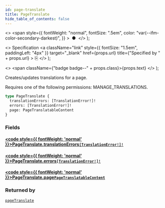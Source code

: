 ```yaml
---
id: page-translate
title: PageTranslate
hide_table_of_contents: false
---
```


  <>
    <span
      style={{
        fontWeight: "normal",
        fontSize: ".5em",
        color: "var(--ifm-color-secondary-darkest)",
      }}
    >
      &nbsp;●&nbsp;
    </span>
  </>
);

  <>
    Specification
    <a
      className="link"
      style={{ fontSize: "1.5em", paddingLeft: "4px" }}
      target="\_blank"
      href={props.url}
      title={"Specified by " + props.url}
    >
      ⎘
    </a>
  </>
);

  <>
    <span className={"badge badge--" + props.class}>{props.text}</span>
  </>
);

Creates/updates translations for a page.

Requires one of the following permissions: MANAGE_TRANSLATIONS.

```graphql
type PageTranslate {
  translationErrors: [TranslationError!]!
  errors: [TranslationError!]!
  page: PageTranslatableContent
}
```

### Fields

#### [<code style={{ fontWeight: 'normal' }}>PageTranslate.<b>translationErrors</b></code>](#)<Bullet />[`[TranslationError!]!`](../../api-reference/miscellaneous/objects/translation-error) <Badge class="secondary" text="non-null"/> <Badge class="secondary" text="object"/> <Badge class="secondary" text="miscellaneous"/>

>

#### [<code style={{ fontWeight: 'normal' }}>PageTranslate.<b>errors</b></code>](#)<Bullet />[`[TranslationError!]!`](../../api-reference/miscellaneous/objects/translation-error) <Badge class="secondary" text="non-null"/> <Badge class="secondary" text="object"/> <Badge class="secondary" text="miscellaneous"/>

>

#### [<code style={{ fontWeight: 'normal' }}>PageTranslate.<b>page</b></code>](#)<Bullet />[`PageTranslatableContent`](../../api-reference/pages/objects/page-translatable-content) <Badge class="secondary" text="object"/> <Badge class="secondary" text="pages"/>

>

### Returned by

[`pageTranslate`](../../api-reference/pages/mutations/page-translate) <Badge class="secondary" text="mutation"/>
